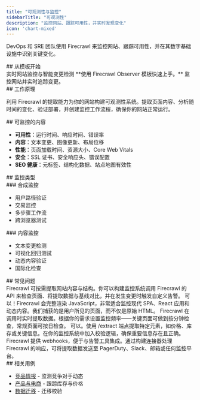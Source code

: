 ```yaml
---
title: "可观测性与监控"
sidebarTitle: "可观测性"
description: "监控网站、跟踪可用性，并实时发现变化"
icon: 'chart-mixed'
---
```


DevOps 和 SRE 团队使用 Firecrawl 来监控网站、跟踪可用性，并在其数字基础设施中识别关键变化。

<div id="start-with-a-template">
  ## 从模板开始
</div>

<Card title="Firecrawl Observer" icon="github" href="https://github.com/mendableai/firecrawl-observer">
  实时网站监控与智能变更检测
</Card>

<Note>
  **使用 Firecrawl Observer 模板快速上手。** 监控网站并实时追踪变更。
</Note>

<div id="how-it-works">
  ## 工作原理
</div>

利用 Firecrawl 的提取能力为你的网站构建可观测性系统。提取页面内容、分析随时间的变化、验证部署，并创建监控工作流程，确保你的网站正常运行。

<div id="what-you-can-monitor">
  ## 可监控的内容
</div>

* **可用性**：运行时间、响应时间、错误率
* **内容**：文本变更、图像更新、布局位移
* **性能**：页面加载时间、资源大小、Core Web Vitals
* **安全**：SSL 证书、安全响应头、错误配置
* **SEO 健康**：元标签、结构化数据、站点地图有效性

<div id="monitoring-types">
  ## 监控类型
</div>

<div id="synthetic-monitoring">
  ### 合成监控
</div>

* 用户路径验证
* 交易监控
* 多步骤工作流
* 跨浏览器测试

<div id="content-monitoring">
  ### 内容监控
</div>

* 文本变更检测
* 可视化回归测试
* 动态内容验证
* 国际化检查

<div id="faqs">
  ## 常见问题
</div>

<AccordionGroup>
  <Accordion title="Firecrawl 如何助力网站监控？">
    Firecrawl 可按需提取网站内容与结构。你可以构建监控系统调用 Firecrawl 的 API 来检查页面、将提取数据与基线对比，并在发生变更时触发自定义告警。
  </Accordion>

  <Accordion title="我可以监控 JavaScript 密集型应用吗？">
    可以！Firecrawl 会完整渲染 JavaScript，非常适合监控现代 SPA、React 应用和动态内容。我们捕获的是用户所见的页面，而不仅是原始 HTML。
  </Accordion>

  <Accordion title="我能多快发现网站问题？">
    Firecrawl 在调用时实时提取数据。根据你的需求设置监控频率——关键页面可做到按分钟检查，常规页面可按日检查。
  </Accordion>

  <Accordion title="可以校验特定页面元素吗？">
    可以。使用 /extract 端点提取特定元素，如价格、库存或关键信息。在你的监控系统中加入校验逻辑，确保重要信息存在且正确。
  </Accordion>

  <Accordion title="如何将 Firecrawl 与告警系统集成？">
    Firecrawl 提供 webhooks，便于与告警工具集成。通过构建连接器处理 Firecrawl 的响应，可将提取数据发送至 PagerDuty、Slack、邮箱或任何监控平台。
  </Accordion>
</AccordionGroup>

<div id="related-use-cases">
  ## 相关用例
</div>

* [竞品情报](/zh/use-cases/competitive-intelligence) - 监测竞争对手动态
* [产品与电商](/zh/use-cases/product-ecommerce) - 跟踪库存与价格
* [数据迁移](/zh/use-cases/data-migration) - 迁移校验